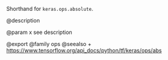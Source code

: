 Shorthand for `keras.ops.absolute`.

@description

@param x see description

@export
@family ops
@seealso
+ <https://www.tensorflow.org/api_docs/python/tf/keras/ops/abs>

